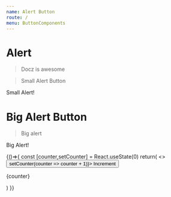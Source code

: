 ```yaml
---
name: Alert Button
route: /
menu: ButtonComponents
---
```



# Alert

> Docz is awesome

> Small Alert Button

<AlertButton color="success" size="small">
  Small Alert!
</AlertButton>

# Big Alert Button

> Big alert

<AlertButton size="large"> Big Alert!</AlertButton>

<Playground>
{()=>{
    const [counter,setCounter] = React.useState(0)
    return(
        <>
        <button onClick={() => setCounter(counter => counter + 1)}>
        Increment
        </button>
        <p>{counter}</p>
        </>
    )
}}
</Playground>